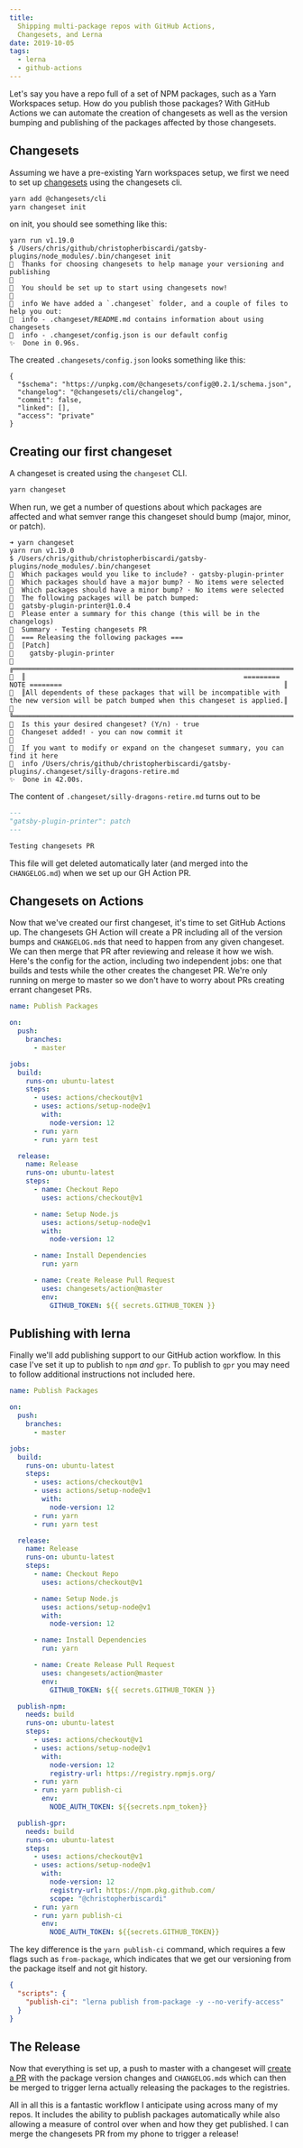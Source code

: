 ```yaml
---
title:
  Shipping multi-package repos with GitHub Actions,
  Changesets, and Lerna
date: 2019-10-05
tags:
  - lerna
  - github-actions
---
```


Let's say you have a repo full of a set of NPM packages,
such as a Yarn Workspaces setup. How do you publish those
packages? With GitHub Actions we can automate the creation
of changesets as well as the version bumping and publishing
of the packages affected by those changesets.

## Changesets

Assuming we have a pre-existing Yarn workspaces setup, we
first we need to set up
[changesets](https://github.com/atlassian/changesets) using
the changesets cli.

```sh
yarn add @changesets/cli
yarn changeset init
```

on init, you should see something like this:

```
yarn run v1.19.0
$ /Users/chris/github/christopherbiscardi/gatsby-plugins/node_modules/.bin/changeset init
🦋  Thanks for choosing changesets to help manage your versioning and publishing
🦋
🦋  You should be set up to start using changesets now!
🦋
🦋  info We have added a `.changeset` folder, and a couple of files to help you out:
🦋  info - .changeset/README.md contains information about using changesets
🦋  info - .changeset/config.json is our default config
✨  Done in 0.96s.
```

The created `.changesets/config.json` looks something like
this:

```
{
  "$schema": "https://unpkg.com/@changesets/config@0.2.1/schema.json",
  "changelog": "@changesets/cli/changelog",
  "commit": false,
  "linked": [],
  "access": "private"
}
```

## Creating our first changeset

A changeset is created using the `changeset` CLI.

```sh
yarn changeset
```

When run, we get a number of questions about which packages
are affected and what semver range this changeset should
bump (major, minor, or patch).

```
➜ yarn changeset
yarn run v1.19.0
$ /Users/chris/github/christopherbiscardi/gatsby-plugins/node_modules/.bin/changeset
🦋  Which packages would you like to include? · gatsby-plugin-printer
🦋  Which packages should have a major bump? · No items were selected
🦋  Which packages should have a minor bump? · No items were selected
🦋  The following packages will be patch bumped:
🦋  gatsby-plugin-printer@1.0.4
🦋  Please enter a summary for this change (this will be in the changelogs)
🦋  Summary · Testing changesets PR
🦋  === Releasing the following packages ===
🦋  [Patch]
🦋    gatsby-plugin-printer
🦋  ╔════════════════════════════════════════════════════════════════════════════════════════════════════════════════════════════════════╗
🦋  ║                                                      ========= NOTE ========                                                       ║
🦋  ║All dependents of these packages that will be incompatible with the new version will be patch bumped when this changeset is applied.║
🦋  ╚════════════════════════════════════════════════════════════════════════════════════════════════════════════════════════════════════╝
🦋  Is this your desired changeset? (Y/n) · true
🦋  Changeset added! - you can now commit it
🦋
🦋  If you want to modify or expand on the changeset summary, you can find it here
🦋  info /Users/chris/github/christopherbiscardi/gatsby-plugins/.changeset/silly-dragons-retire.md
✨  Done in 42.00s.
```

The content of `.changeset/silly-dragons-retire.md` turns
out to be

```md
---
"gatsby-plugin-printer": patch
---

Testing changesets PR
```

This file will get deleted automatically later (and merged
into the `CHANGELOG.md`) when we set up our GH Action PR.

## Changesets on Actions

Now that we've created our first changeset, it's time to set
GitHub Actions up. The changesets GH Action will create a PR
including all of the version bumps and `CHANGELOG.md`s that
need to happen from any given changeset. We can then merge
that PR after reviewing and release it how we wish. Here's
the config for the action, including two independent jobs:
one that builds and tests while the other creates the
changeset PR. We're only running on merge to master so we
don't have to worry about PRs creating errant changeset PRs.

```yaml
name: Publish Packages

on:
  push:
    branches:
      - master

jobs:
  build:
    runs-on: ubuntu-latest
    steps:
      - uses: actions/checkout@v1
      - uses: actions/setup-node@v1
        with:
          node-version: 12
      - run: yarn
      - run: yarn test

  release:
    name: Release
    runs-on: ubuntu-latest
    steps:
      - name: Checkout Repo
        uses: actions/checkout@v1

      - name: Setup Node.js
        uses: actions/setup-node@v1
        with:
          node-version: 12

      - name: Install Dependencies
        run: yarn

      - name: Create Release Pull Request
        uses: changesets/action@master
        env:
          GITHUB_TOKEN: ${{ secrets.GITHUB_TOKEN }}
```

## Publishing with lerna

Finally we'll add publishing support to our GitHub action
workflow. In this case I've set it up to publish to `npm`
_and_ `gpr`. To publish to `gpr` you may need to follow
additional instructions not included here.

```yaml
name: Publish Packages

on:
  push:
    branches:
      - master

jobs:
  build:
    runs-on: ubuntu-latest
    steps:
      - uses: actions/checkout@v1
      - uses: actions/setup-node@v1
        with:
          node-version: 12
      - run: yarn
      - run: yarn test

  release:
    name: Release
    runs-on: ubuntu-latest
    steps:
      - name: Checkout Repo
        uses: actions/checkout@v1

      - name: Setup Node.js
        uses: actions/setup-node@v1
        with:
          node-version: 12

      - name: Install Dependencies
        run: yarn

      - name: Create Release Pull Request
        uses: changesets/action@master
        env:
          GITHUB_TOKEN: ${{ secrets.GITHUB_TOKEN }}

  publish-npm:
    needs: build
    runs-on: ubuntu-latest
    steps:
      - uses: actions/checkout@v1
      - uses: actions/setup-node@v1
        with:
          node-version: 12
          registry-url: https://registry.npmjs.org/
      - run: yarn
      - run: yarn publish-ci
        env:
          NODE_AUTH_TOKEN: ${{secrets.npm_token}}

  publish-gpr:
    needs: build
    runs-on: ubuntu-latest
    steps:
      - uses: actions/checkout@v1
      - uses: actions/setup-node@v1
        with:
          node-version: 12
          registry-url: https://npm.pkg.github.com/
          scope: "@christopherbiscardi"
      - run: yarn
      - run: yarn publish-ci
        env:
          NODE_AUTH_TOKEN: ${{secrets.GITHUB_TOKEN}}
```

The key difference is the `yarn publish-ci` command, which
requires a few flags such as `from-package`, which indicates
that we get our versioning from the package itself and not
git history.

```json
{
  "scripts": {
    "publish-ci": "lerna publish from-package -y --no-verify-access"
  }
}
```

## The Release

Now that everything is set up, a push to master with a
changeset will
[create a PR](https://github.com/ChristopherBiscardi/gatsby-plugins/pull/6)
with the package version changes and `CHANGELOG.md`s which
can then be merged to trigger lerna actually releasing the
packages to the registries.

All in all this is a fantastic workflow I anticipate using
across many of my repos. It includes the ability to publish
packages automatically while also allowing a measure of
control over when and how they get published. I can merge
the changesets PR from my phone to trigger a release!
